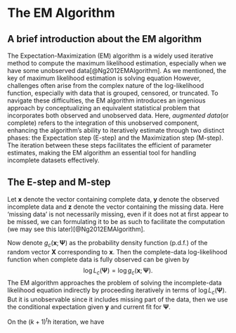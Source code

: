 # The EM Algorithm {#sec-EM}

## A brief introduction about the EM algorithm

The Expectation-Maximization (EM) algorithm is a widely used iterative method to compute the maximum likelihood estimation, especially when we have some unobserved data[@Ng2012EMAlgorithm]. As we mentioned, the key of maximum likelihood estimation is solving equation
\begin{equation}
\frac{\partial}{\partial \beta}l=0.
\end{equation}
However, challenges often arise from the complex nature of the log-likelihood function, especially with data that is grouped, censored, or truncated. To navigate these difficulties, the EM algorithm introduces an ingenious approach by conceptualizing an equivalent statistical problem that incorporates both observed and unobserved data. Here, _augmented data_(or complete) refers to the integration of this unobserved component, enhancing the algorithm's ability to iteratively estimate through two distinct phases: the Expectation step (E-step) and the Maximization step (M-step). The iteration between these steps facilitates the efficient of parameter estimates, making the EM algorithm an essential tool for handling incomplete datasets effectively.

## The E-step and M-step

Let $\boldsymbol{x}$ denote the vector containing complete data, $\boldsymbol{y}$ denote the observed incomplete data and $\boldsymbol{z}$ denote the vector containing the missing data. Here 'missing data' is not necessarily missing, even if it does not at first appear to be missed, we can formulating it to be as such to facilitate the computation (we may see this later)[@Ng2012EMAlgorithm].

Now denote $g_c(\boldsymbol{x};\boldsymbol{\Psi})$ as the probability density function (p.d.f.) of the random vector $\boldsymbol{X}$ corresponding to $\boldsymbol{x}$. Then the complete-data log-likelihood function when complete data is fully observed can be given by 
$$\log L_c(\boldsymbol{\Psi})=\log g_c(\boldsymbol{x};\boldsymbol{\Psi}).$$
The EM algorithm approaches the problem of solving the incomplete-data likelihood equation indirectly by proceeding iteratively in terms of $\log L_c(\boldsymbol{\Psi})$. But it is unobservable since it includes missing part of the data, then we use the conditional expectation given $\boldsymbol{y}$ and current fit for $\boldsymbol{\Psi}$.

On the $(k+1)^th$ iteration, we have
\begin{align*}
&\text{E-step: Compute } Q(\boldsymbol{\Psi};\boldsymbol{\Psi}^{(k)}):=\mathbb{E}[\log L_c(\boldsymbol{\Psi})|y]\\
&\text{M-step: Update }\boldsymbol{\Psi}^{(k+1)} \text{ as }\boldsymbol{{\Psi}}^{(k+1)}:=\text{arg}\max_\boldsymbol{\Psi} Q(\boldsymbol{\Psi};\boldsymbol{\Psi}^{(k)})
\end{align*}

